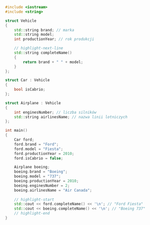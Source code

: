 ```cpp showLineNumbers
#include <iostream>
#include <string>

struct Vehicle
{
	std::string brand; // marka
	std::string model;
	int productionYear; // rok produkcji

	// highlight-next-line
	std::string completeName()
	{
		return brand + " " + model;
	}
};

struct Car : Vehicle
{
	bool isCabrio;
};

struct Airplane : Vehicle
{
	int enginesNumber; // liczba silników
	std::string airlinesName; // nazwa linii lotniczych
};

int main()
{
	Car ford;
	ford.brand = "Ford";
	ford.model = "Fiesta";
	ford.productionYear = 2010;
	ford.isCabrio = false;

	Airplane boeing;
	boeing.brand = "Boeing";
	boeing.model = "737";
	boeing.productionYear = 2010;
	boeing.enginesNumber = 2;
	boeing.airlinesName = "Air Canada";
	
	// highlight-start
	std::cout << ford.completeName() << '\n'; // "Ford Fiesta"
	std::cout << boeing.completeName() << '\n'; // "Boeing 737"
	// highlight-end
}
```